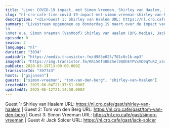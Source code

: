 ```yaml
---
title: "Live: COVID-19 impact, met Simon Vreeman, Shirley van Haalem, Jack Solcer, Tom van den Berg"
slug: "nl-cro-cafe-live-covid-19-impact-met-simon-vreeman-shirley-van-haalem-jack-solcer-tom-van-den-berg"
description: "<div>Guest 1: Shirley van Haalem URL: https://nl.cro.cafe/gast/shirley-van-haalem | Guest 2: Tom van den Berg URL: https://nl.cro.cafe/gast/tom-van-den-berg | Guest 3: Simon Vreeman URL: https://nl.cro.cafe/gast/simon-vreeman | Guest 4: Jack Solcer URL: https://nl.cro.cafe/gast/jack-solcer&nbsp;</div>"
summary: "Livestream opgenomen op donderdag 19 maart over de impact van COVID-19 (en alle bijkomende maatregelen en gedragsveranderingen) op CRO en experimenteren.\n\nMet o.a. Simon Vreeman (VanMoof) Shirley van Haalem (DPG Media), Jack Solcer (Omoda) en Tom van den Berg (Online Dialogue)."
episode: 0
season: 2
language: "nl"
duration: "3034"
audioUrl: "https://media.transistor.fm/d985e025/701c0c1b.mp3"
imageUrl: "https://img.transistor.fm/KR150f48BZhel9QOhEYPVxVD0qYuR2_x5x9Ku2lNTBo/rs:fill:3000:3000:1/q:60/aHR0cHM6Ly9pbWct/dXBsb2FkLXByb2R1/Y3Rpb24udHJhbnNp/c3Rvci5mbS9lMjE2/NWIyMTYxZTM5OTI1/MDJhZDQ1Y2Y2NjIy/NmZlMi5qcGVn.webp"
pubDate: 2020-03-19T13:00:00.000Z
transistorId: "397743"
hosts: ["gxjansen"]
guests: ["simon-vreeman", "tom-van-den-berg", "shirley-van-haalem"]
createdAt: 2025-06-04T21:37:51.000Z
updatedAt: 2025-06-12T21:14:50.000Z
---
```


Guest 1: Shirley van Haalem URL: https://nl.cro.cafe/gast/shirley-van-haalem | Guest 2: Tom van den Berg URL: https://nl.cro.cafe/gast/tom-van-den-berg | Guest 3: Simon Vreeman URL: https://nl.cro.cafe/gast/simon-vreeman | Guest 4: Jack Solcer URL: https://nl.cro.cafe/gast/jack-solcer
